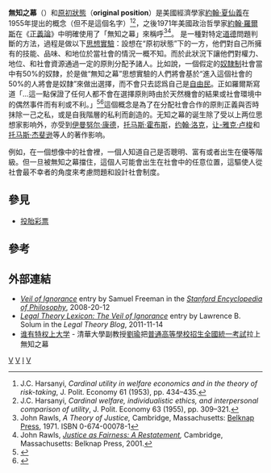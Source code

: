 '''無知之幕'''（{{lang-en|'''veil of ignorance'''}}）和[[原初狀態|原初狀態]]（'''original position'''）是美國經濟學家[[約翰·夏仙義|約翰·夏仙義]]在1955年提出的概念（但不是這個名字）<ref> J.C. Harsanyi, ''Cardinal utility in welfare economics and in the theory of risk-taking'', J. Polit. Economy 61 (1953), pp. 434–435.</ref><ref>J.C. Harsanyi, ''Cardinal welfare, individualistic ethics, and interpersonal comparison of utility'', J. Polit. Economy 63 (1955), pp. 309–321.</ref>，之後1971年美國政治哲學家[[約翰·羅爾斯|約翰·羅爾斯]]在《[[正義論|正義論]]》中明確使用了「無知之幕」來稱呼<ref>John Rawls, ''A Theory of Justice,'' Cambridge, Massachusetts: [[Belknap_Press|Belknap Press]], 1971. ISBN 0-674-00078-1</ref><ref>John Rawls, ''[[Justice_as_Fairness:_A_Restatement|Justice as Fairness: A Restatement]],'' Cambridge, Massachusetts: Belknap Press, 2001.</ref>。
是一種對特定[[道德|道德]]問題判斷的方法，過程是做以下[[思想實驗|思想實驗]]：設想在“原初狀態”下的一方，他們對自己所擁有的技能、品味、和地位於當社會的情況一概不知。而於此狀況下讓他們對權力、地位、和社會資源通過一定的原則分配予諸人。比如說，一個假定的[[奴隸制|奴隸制]]社會當中有50%的奴隸，於是做“無知之幕”思想實驗的人們將會基於“進入這個社會的50%的人將會是奴隸”來做出選擇，而不會只去認爲自己是[[自由民|自由民]]。正如羅爾斯寫道「…這一點保證了任何人都不會在選擇原則時由於天然機會的結果或社會環境中的偶然事件而有利或不利。」<ref>{{cite book | title = A Theory of Justice | url = https://archive.org/details/theoryjusticerev00rawl_341 | first = John | last = Rawls | authorlink = John Rawls | publisher = [[Harvard_University_Press|Harvard University Press]] | year = 1999 | page = [https://archive.org/details/theoryjusticerev00rawl_341/page/n141 118] | isbn = 0674000781 }}</ref><ref>{{cite book | title = 正義論 | first = John | last = Rawls | authorlink = John Rawls |others=谢延光翻譯| publisher = | year = | page = | isbn = }}</ref>這個概念是為了在分配社會合作的原則正義與否時抹除一己之私，或是自我階層的私利而創造的。无知之幕的诞生除了受以上两位思想家影响外，亦受到[[伊曼努尔·康德|伊曼努尔·康德]]，[[托马斯·霍布斯|托马斯·霍布斯]]，[[约翰·洛克|约翰·洛克]]，[[让-雅克·卢梭|让-雅克·卢梭]]和[[托马斯·杰斐逊|托马斯·杰斐逊]]等人的著作影响。

例如，在一個想像中的社會裡，一個人知道自己是否聰明、富有或者出生在優等階級。但一旦被無知之幕擋住，這個人可能會出生在社會中的任意位置，這驅使人從社會最不幸者的角度來考慮問題和設計社會制度。

== 參見 ==

* [[投胎彩票|投胎彩票]]

== 參考 ==
{{reflist}}

==外部連結==

*''[http://plato.stanford.edu/entries/original-position/#VeiIgn Veil of Ignorance] {{Wayback|url=http://plato.stanford.edu/entries/original-position/#VeiIgn |date=20120214094901 }}'' entry by Samuel Freeman in the ''[[Stanford_Encyclopedia_of_Philosophy|Stanford Encyclopedia of Philosophy]]'', 2008-20-12
*''[http://lsolum.typepad.com/legaltheory/2011/11/legal-theory-lexicon-the-veil-of-ignorance.html Legal Theory Lexicon: The Veil of Ignorance] {{Wayback|url=http://lsolum.typepad.com/legaltheory/2011/11/legal-theory-lexicon-the-veil-of-ignorance.html |date=20210224013308 }}'' entry by Lawrence B. Solum in the ''Legal Theory Blog'', 2011-11-14
* [http://comments.caijing.com.cn/2012-06-07/111881935.html 谁有特权上大学] {{Wayback|url=http://comments.caijing.com.cn/2012-06-07/111881935.html |date=20180704090455 }} - 清華大學副教授[[劉瑜|劉瑜]]把[[普通高等學校招生全國統一考試|普通高等學校招生全國統一考試]]拉上無知之幕
[[Category:道德觀念|V]]
[[Category:公平正義|V]]
[[Category:社会哲学|I]]
[[Category:思想實驗|V]]
